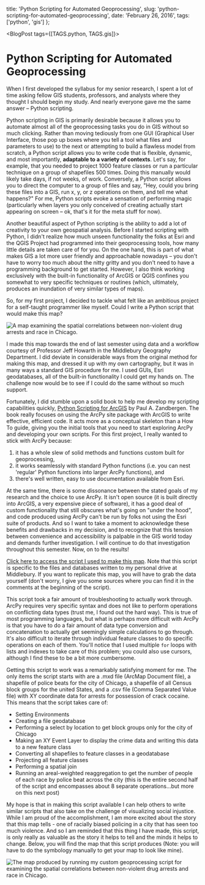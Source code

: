 
  title: 'Python Scripting for Automated Geoprocessing',
  slug: 'python-scripting-for-automated-geoprocessing',
  date: 'February 26, 2016',
  tags: ['python', 'gis']
};

<BlogPost tags={[TAGS.python, TAGS.gis]}>

# Python Scripting for Automated Geoprocessing

When I first developed the syllabus for my senior research, I spent a lot of time asking fellow GIS students, professors, and analysts where they thought I should begin my study. And nearly everyone gave me the same answer – Python scripting.

Python scripting in GIS is primarily desirable because it allows you to automate almost all of the geoprocessing tasks you do in GIS without so much clicking. Rather than moving tediously from one GUI (Graphical User Interface, those pop up boxes where you tell a tool what files and parameters to use) to the next or attempting to build a flawless model from scratch, a Python script allows you to write code that is flexible, dynamic, and most importantly, **adaptable to a variety of contexts**. Let's say, for example, that you needed to project 1000 feature classes or run a particular technique on a group of shapefiles 500 times. Doing this manually would likely take days, if not weeks, of work. Conversely, a Python script allows you to direct the computer to a group of files and say, "Hey, could you bring these files into a GIS, run x, y, or z operations on them, and tell me what happens?" For me, Python scripts evoke a sensation of performing magic (particularly when layers you only conceived of creating actually start appearing on screen – ok, that's it for the meta stuff for now).

Another beautiful aspect of Python scripting is the ability to add a lot of creativity to your own geospatial analysis. Before I started scripting with Python, I didn't realize how much unseen functionality the folks at Esri and the QGIS Project had programmed into their geoprocessing tools, how many little details are taken care of for you. On the one hand, this is part of what makes GIS a lot more user friendly and approachable nowadays – you don't have to worry too much about the nitty gritty and you don't need to have a programming background to get started. However, I also think working exclusively with the built-in functionality of ArcGIS or QGIS confines you somewhat to very specific techniques or routines (which, ultimately, produces an inundation of very similar types of maps).

So, for my first project, I decided to tackle what felt like an ambitious project for a self-taught programmer like myself. Could I write a Python script that would make this map?

![A map examining the spatial correlations between non-violent drug arrests and race in Chicago.](/thoughts/python-scripting-for-automated-geoprocessing/crack-map.jpg)

I made this map towards the end of last semester using data and a workflow courtesy of Professor Jeff Howarth in the Middlebury Geography Department. I did deviate in considerable ways from the original method for making this map, and dressed it up with my own cartography, but it was in many ways a standard GIS procedure for me. I used GUIs, Esri geodatabases, all of the built-in functionality I could get my hands on. The challenge now would be to see if I could do the same without so much support.

Fortunately, I did stumble upon a solid book to help me develop my scripting capabilities quickly, [Python Scripting for ArcGIS](https://esripress.esri.com/display/index.cfm?fuseaction=display&websiteID=384&moduleID=0) by Paul A. Zandbergen. The book really focuses on using the ArcPy site package with ArcGIS to write effective, efficient code. It acts more as a conceptual skeleton than a How To guide, giving you the initial tools that you need to start exploring ArcPy and developing your own scripts. For this first project, I really wanted to stick with ArcPy because:

1. it has a whole slew of solid methods and functions custom built for geoprocessing,
2. it works seamlessly with standard Python functions (i.e. you can nest 'regular' Python functions into larger ArcPy functions), and
3. there's well written, easy to use documentation available from Esri.

At the same time, there is some dissonance between the stated goals of my research and the choice to use ArcPy. It isn't open source (it is built directly into ArcGIS, a very expensive piece of software), it has a good deal of custom functionality that still obscures what's going on "under the hood", and code produced using ArcPy can't be run by folks not using the Esri suite of products. And so I want to take a moment to acknowledge these benefits and drawbacks in my decision, and to recognize that this tension between convenience and accessibility is palpable in the GIS world today and demands further investigation. I will continue to do that investigation throughout this semester. Now, on to the results!

[Click here to access the script I used to make this map](/thoughts/python-scripting-for-automated-geoprocessing/chicago-script.py). Note that this script is specific to the files and databases written to my personal drive at Middlebury. If you want to replicate this map, you will have to grab the data yourself (don't worry, I give you some sources where you can find it in the comments at the beginning of the script).

This script took a fair amount of troubleshooting to actually work through. ArcPy requires very specific syntax and does not like to perform operations on conflicting data types (trust me, I found out the hard way). This is true of most programming languages, but what is perhaps more difficult with ArcPy is that you have to do a fair amount of data type conversion and concatenation to actually get seemingly simple calculations to go through. It's also difficult to iterate through individual feature classes to do specific operations on each of them. You'll notice that I used multiple `for` loops with lists and indexes to take care of this problem; you could also use cursors, although I find these to be a bit more cumbersome.

Getting this script to work was a remarkably satisfying moment for me. The only items the script starts with are a .mxd file (ArcMap Document file), a shapefile of police beats for the city of Chicago, a shapefile of all Census block groups for the united States, and a .csv file (Comma Separated Value file) with XY coordinate data for arrests for possession of crack cocaine. This means that the script takes care of:

- Setting Environments
- Creating a file geodatabase
- Performing a select by location to get block groups only for the city of Chicago
- Making an XY Event Layer to display the crime data and writing this data to a new feature class
- Converting all shapefiles to feature classes in a geodatabase
- Projecting all feature classes
- Performing a spatial join
- Running an areal-weighted reaggregation to get the number of people of each race by police beat across the city (this is the entire second half of the script and encompasses about 8 separate operations...but more on this next post)

My hope is that in making this script available I can help others to write similar scripts that also take on the challenge of visualizing social injustice. While I am proud of the accomplishment, I am more excited about the story that this map tells - one of racially biased policing in a city that has seen too much violence. And so I am reminded that this thing I have made, this script, is only really as valuable as the story it helps to tell and the minds it helps to change. Below, you will find the map that this script produces (Note: you will have to do the symbology manually to get your map to look like mine).

![The map produced by running my custom geoprocessing script for examining the spatial correlations between non-violent drug arrests and race in Chicago.](/thoughts/python-scripting-for-automated-geoprocessing/crack-map-py.png)

</BlogPost>
